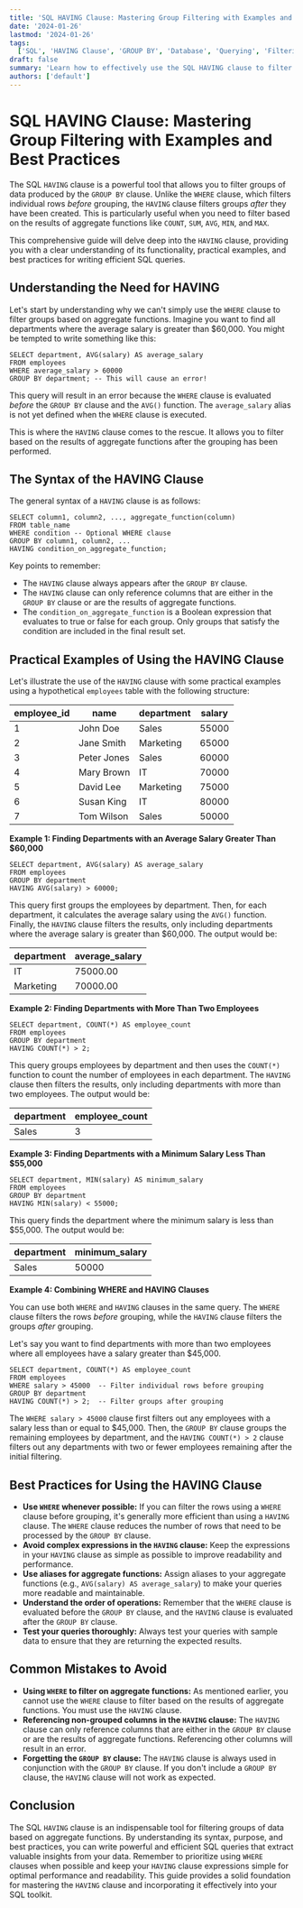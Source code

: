 ```yaml
---
title: 'SQL HAVING Clause: Mastering Group Filtering with Examples and Best Practices'
date: '2024-01-26'
lastmod: '2024-01-26'
tags:
  ['SQL', 'HAVING Clause', 'GROUP BY', 'Database', 'Querying', 'Filtering', 'Aggregate Functions']
draft: false
summary: 'Learn how to effectively use the SQL HAVING clause to filter groups of data based on aggregate functions. This comprehensive guide provides clear examples and best practices for writing efficient SQL queries.'
authors: ['default']
---
```


# SQL HAVING Clause: Mastering Group Filtering with Examples and Best Practices

The SQL `HAVING` clause is a powerful tool that allows you to filter groups of data produced by the `GROUP BY` clause. Unlike the `WHERE` clause, which filters individual rows _before_ grouping, the `HAVING` clause filters groups _after_ they have been created. This is particularly useful when you need to filter based on the results of aggregate functions like `COUNT`, `SUM`, `AVG`, `MIN`, and `MAX`.

This comprehensive guide will delve deep into the `HAVING` clause, providing you with a clear understanding of its functionality, practical examples, and best practices for writing efficient SQL queries.

## Understanding the Need for HAVING

Let's start by understanding why we can't simply use the `WHERE` clause to filter groups based on aggregate functions. Imagine you want to find all departments where the average salary is greater than $60,000. You might be tempted to write something like this:

```plaintext
SELECT department, AVG(salary) AS average_salary
FROM employees
WHERE average_salary > 60000
GROUP BY department; -- This will cause an error!
```

This query will result in an error because the `WHERE` clause is evaluated _before_ the `GROUP BY` clause and the `AVG()` function. The `average_salary` alias is not yet defined when the `WHERE` clause is executed.

This is where the `HAVING` clause comes to the rescue. It allows you to filter based on the results of aggregate functions after the grouping has been performed.

## The Syntax of the HAVING Clause

The general syntax of a `HAVING` clause is as follows:

```plaintext
SELECT column1, column2, ..., aggregate_function(column)
FROM table_name
WHERE condition -- Optional WHERE clause
GROUP BY column1, column2, ...
HAVING condition_on_aggregate_function;
```

Key points to remember:

- The `HAVING` clause always appears after the `GROUP BY` clause.
- The `HAVING` clause can only reference columns that are either in the `GROUP BY` clause or are the results of aggregate functions.
- The `condition_on_aggregate_function` is a Boolean expression that evaluates to true or false for each group. Only groups that satisfy the condition are included in the final result set.

## Practical Examples of Using the HAVING Clause

Let's illustrate the use of the `HAVING` clause with some practical examples using a hypothetical `employees` table with the following structure:

| employee_id | name        | department | salary |
| ----------- | ----------- | ---------- | ------ |
| 1           | John Doe    | Sales      | 55000  |
| 2           | Jane Smith  | Marketing  | 65000  |
| 3           | Peter Jones | Sales      | 60000  |
| 4           | Mary Brown  | IT         | 70000  |
| 5           | David Lee   | Marketing  | 75000  |
| 6           | Susan King  | IT         | 80000  |
| 7           | Tom Wilson  | Sales      | 50000  |

**Example 1: Finding Departments with an Average Salary Greater Than $60,000**

```plaintext
SELECT department, AVG(salary) AS average_salary
FROM employees
GROUP BY department
HAVING AVG(salary) > 60000;
```

This query first groups the employees by department. Then, for each department, it calculates the average salary using the `AVG()` function. Finally, the `HAVING` clause filters the results, only including departments where the average salary is greater than $60,000. The output would be:

| department | average_salary |
| ---------- | -------------- |
| IT         | 75000.00       |
| Marketing  | 70000.00       |

**Example 2: Finding Departments with More Than Two Employees**

```plaintext
SELECT department, COUNT(*) AS employee_count
FROM employees
GROUP BY department
HAVING COUNT(*) > 2;
```

This query groups employees by department and then uses the `COUNT(*)` function to count the number of employees in each department. The `HAVING` clause then filters the results, only including departments with more than two employees. The output would be:

| department | employee_count |
| ---------- | -------------- |
| Sales      | 3              |

**Example 3: Finding Departments with a Minimum Salary Less Than $55,000**

```plaintext
SELECT department, MIN(salary) AS minimum_salary
FROM employees
GROUP BY department
HAVING MIN(salary) < 55000;
```

This query finds the department where the minimum salary is less than $55,000. The output would be:

| department | minimum_salary |
| ---------- | -------------- |
| Sales      | 50000          |

**Example 4: Combining WHERE and HAVING Clauses**

You can use both `WHERE` and `HAVING` clauses in the same query. The `WHERE` clause filters the rows _before_ grouping, while the `HAVING` clause filters the groups _after_ grouping.

Let's say you want to find departments with more than two employees where all employees have a salary greater than $45,000.

```plaintext
SELECT department, COUNT(*) AS employee_count
FROM employees
WHERE salary > 45000  -- Filter individual rows before grouping
GROUP BY department
HAVING COUNT(*) > 2;  -- Filter groups after grouping
```

The `WHERE salary > 45000` clause first filters out any employees with a salary less than or equal to $45,000. Then, the `GROUP BY` clause groups the remaining employees by department, and the `HAVING COUNT(*) > 2` clause filters out any departments with two or fewer employees remaining after the initial filtering.

## Best Practices for Using the HAVING Clause

- **Use `WHERE` whenever possible:** If you can filter the rows using a `WHERE` clause before grouping, it's generally more efficient than using a `HAVING` clause. The `WHERE` clause reduces the number of rows that need to be processed by the `GROUP BY` clause.
- **Avoid complex expressions in the `HAVING` clause:** Keep the expressions in your `HAVING` clause as simple as possible to improve readability and performance.
- **Use aliases for aggregate functions:** Assign aliases to your aggregate functions (e.g., `AVG(salary) AS average_salary`) to make your queries more readable and maintainable.
- **Understand the order of operations:** Remember that the `WHERE` clause is evaluated before the `GROUP BY` clause, and the `HAVING` clause is evaluated after the `GROUP BY` clause.
- **Test your queries thoroughly:** Always test your queries with sample data to ensure that they are returning the expected results.

## Common Mistakes to Avoid

- **Using `WHERE` to filter on aggregate functions:** As mentioned earlier, you cannot use the `WHERE` clause to filter based on the results of aggregate functions. You must use the `HAVING` clause.
- **Referencing non-grouped columns in the `HAVING` clause:** The `HAVING` clause can only reference columns that are either in the `GROUP BY` clause or are the results of aggregate functions. Referencing other columns will result in an error.
- **Forgetting the `GROUP BY` clause:** The `HAVING` clause is always used in conjunction with the `GROUP BY` clause. If you don't include a `GROUP BY` clause, the `HAVING` clause will not work as expected.

## Conclusion

The SQL `HAVING` clause is an indispensable tool for filtering groups of data based on aggregate functions. By understanding its syntax, purpose, and best practices, you can write powerful and efficient SQL queries that extract valuable insights from your data. Remember to prioritize using `WHERE` clauses when possible and keep your `HAVING` clause expressions simple for optimal performance and readability. This guide provides a solid foundation for mastering the `HAVING` clause and incorporating it effectively into your SQL toolkit.
